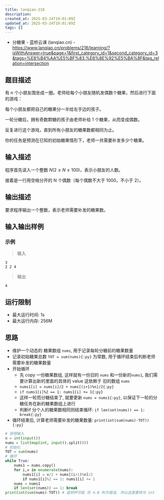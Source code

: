 ```yaml
---
title: lanqiao-218
description: 
created_at: 2025-03-24T19:01:09Z
updated_at: 2025-03-24T19:01:09Z
tags: []
---
```

- 分糖果 - 蓝桥云课 (lanqiao.cn) - https://www.lanqiao.cn/problems/218/learning/?isWithAnswer=true&page=1&first_category_id=1&second_category_id=3&tags=%E8%B4%AA%E5%BF%83,%E6%8E%92%E5%BA%8F&tag_relation=intersection

## 题目描述

有 n 个小朋友围坐成一圈。老师给每个小朋友随机发偶数个糖果，然后进行下面的游戏：

每个小朋友都把自己的糖果分一半给左手边的孩子。

一轮分糖后，拥有奇数颗糖的孩子由老师补给 1 个糖果，从而变成偶数。

反复进行这个游戏，直到所有小朋友的糖果数都相同为止。

你的任务是预测在已知的初始糖果情形下，老师一共需要补发多少个糖果。
## 输入描述

程序首先读入一个整数 $N (2\le N\le100)$，表示小朋友的人数。

接着是一行用空格分开的 N 个偶数（每个偶数不大于 1000，不小于 2）。
## 输出描述

要求程序输出一个整数，表示老师需要补发的糖果数。
## 输入输出样例
### 示例
>输入
```
3
2 2 4
```
> 输出
```
4
```
## 运行限制

- 最大运行时间: 1s
- 最大运行内存: 256M

## 思路

- 维护一个动态的 糖果数组 `nums`, 用于记录每轮分糖前的糖果数量
- 记录初始糖果总数 `TOT = sum(nums){:py}` 为常数, 用于循环结束后判断老师需要补发的糖果数量
- 开始循环
  - 先 copy 一份糖果数组, 这样就有一份旧的 `nums` 和一份新的`nums1`, 我们需要计算出新的里面的具体的 value 这依赖于 旧的数组 `nums`
  - `nums1[i] = nums[i]/2 + nums[(i+1)%n]/2{:py}`
  - `if nums1[i]%2 == 1: nums1[i] += 1{:py}`
  - 这样一轮而分糖结束了, 就要更新 `nums = nums1{:py}`, 以保证下一轮的分糖任务在新的糖果数组上进行
  - 判断if 分个人的糖果数相同则结束循环: `if len(set(nums)) == 1: break{:py}`
- 循环结束后, 计算老师需要补发的糖果数量: `print(int(sum(nums)-TOT)){:py}`

```py
# 获得输入
n = int(input())
nums = list(map(int, input().split()))
# 初始化
TOT = sum(nums)
# 循环
while True:
    nums1 = nums.copy()
    for i,v in enumerate(nums):
        nums1[i] = v/2 + nums[(i+1)%n]/2
        if nums1[i]%2 == 1: nums1[i] += 1
    nums = nums1
    if len(set(nums)) == 1: break
print(int(sum(nums)-TOT)) # 蓝桥杯可能 将 4.0 判为错误, 所以这里要转为 int
```